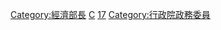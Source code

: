 {{Catnav|頁面分類|各種主題的頁面分類|按國家分類|各國經濟|台灣經濟}}

[[Category:經濟部長|Category:經濟部長]]
[[Category:中華民國經濟部相關人物|C]]
[[Category:中華民國行政院所屬部會首長|17]]
[[Category:行政院政務委員|Category:行政院政務委員]]